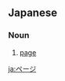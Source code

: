 ==Japanese==                                          
===Noun===
{{ja-noun|ka|rom=pēji}}

# [[page]]

[[ja:ページ]]